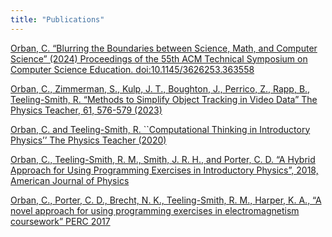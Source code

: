 ```yaml
---
title: "Publications"
---
```


<p><a href="https://doi.org/10.1145/3626253.3635580">Orban, C. “Blurring the Boundaries between Science, Math, and Computer Science” (2024) Proceedings of the 55th ACM Technical Symposium on Computer Science Education. doi:10.1145/3626253.363558</a>

<p><a href="https://arxiv.org/abs/2206.07909">Orban, C., Zimmerman, S., Kulp, J. T., Boughton, J., Perrico, Z., Rapp, B., Teeling-Smith, R. “Methods to Simplify Object Tracking in Video Data” The Physics Teacher, 61, 576-579 (2023)</a>

<p><a href="https://arxiv.org/abs/1907.08079">Orban, C. and Teeling-Smith, R. ``Computational Thinking in Introductory Physics'' The Physics Teacher (2020)</a>

<p><a href="https://doi.org/10.1119/1.5058449">Orban, C., Teeling-Smith, R. M., Smith, J. R. H., and Porter, C. D. "A Hybrid Approach for Using Programming Exercises in Introductory Physics", 2018, American Journal of Physics </a>

<p><a href="https://arxiv.org/abs/1707.00185">Orban, C., Porter, C. D., Brecht, N. K., Teeling-Smith, R. M., Harper, K. A., "A novel approach for using programming exercises in electromagnetism coursework" PERC 2017</a>


